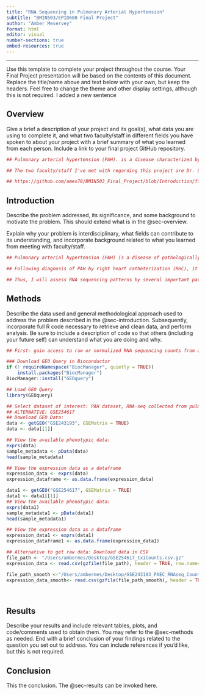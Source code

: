 ```yaml
---
title: "RNA Sequencing in Pulmonary Arterial Hypertension"
subtitle: "BMIN503/EPID600 Final Project"
author: "Amber Meservey"
format: html
editor: visual
number-sections: true
embed-resources: true
---
```


------------------------------------------------------------------------

Use this template to complete your project throughout the course. Your Final Project presentation will be based on the contents of this document. Replace the title/name above and text below with your own, but keep the headers. Feel free to change the theme and other display settings, although this is not required. I added a new sentence

## Overview {#sec-overview}

Give a brief a description of your project and its goal(s), what data you are using to complete it, and what two faculty/staff in different fields you have spoken to about your project with a brief summary of what you learned from each person. Include a link to your final project GitHub repository.

```r
## Pulmonary arterial hypertension (PAH). is a disease characterized by pathologically increased pressures in the pulmonary vascular bed. Despite recent treatment advances, the disease remains associated with considerable morbidity and mortality. Currently disease diagnosis and prognosis relies simultaneously on invasive hemodynamic measurements and crude clinical associations. Accordingly, there is considerable interest in developing biomarkers for use in diagnosing, distinguishing subtype, treating and following treatment response in (PAH). Our group has previously looked at plasma protein biomarkers in a small clinical trial population of 84 participants with pulmonary arterial hypertension. The next phase of our  project expands on this prior work by examining RNA sequencing in whole blood samples collected from participants at 2 time points during the trial. Although I will ultimately be assessing RNA sequencing data from our own cohort, I will use this project as an opportunity to work through an RNA sequencing data set from a publically available dataset from patients with PAH (as our RNA raw data is not yet publically available). Because our RNA sequencing is from peripheral whole blood, I will work through a publically available dataset obtained from a different tissue set (either pulmonary artery smooth muscle cells or lung tissue) to then later compare whether our findings are similar in peripheral blood markers. 

## The two faculty/staff I've met with regarding this project are Dr. Steven Kawut in Pulmonary Hypertension and Dr. Rui Feng in Biostatistics. Dr. Kawut would be considered my content expert, as he is a master clinician-researcher in PAH, as well as the lead on this clinical trial. He helps to direct appropriate clinical questions being asked of this data. Dr Rui Feng has expertise in RNA sequencing methods as well as statistical methods informing their use. She has been helpful in helping me understand how to format and use appropriate packages for this data.


```

```r
## https://github.com/ames78/BMIN503_Final_Project/blob/Introduction/final_project_Meservey.qmd
```

## Introduction {#sec-introduction}

Describe the problem addressed, its significance, and some background to motivate the problem. This should extend what is in the @sec-overview.

Explain why your problem is interdisciplinary, what fields can contribute to its understanding, and incorporate background related to what you learned from meeting with faculty/staff.

```r
## Pulmonary arterial hypertension (PAH) is a disease of pathologically elevated pressures in the pulmonary arterial bed, leading to right heart failure and ~20% mortality at 3 years. Despite availability of several pharmacologic classes of medications for PAH, treatment algorithms remain largely etiology-agnostic and anchored on disease severity as opposed to disease entity. Tools to help discriminate disease etiology and predict treatment response are needed in order to better tailor treatment algorithms and to improve patient outcomes. We anticipate that the investigation of blood-based biomarkers represents an important means to achieving this goal. Our initial step toward exploring candidate biomarkers in PAH will be a retrospective examination of the baseline and change in expression of a subset of candidate protein biomarkers in an available small clinical trial of patients with PAH.  Our findings will help direct future larger and more costly studies to test and if appropriate validate potential candidate protein biomarkers.

## Following diagnosis of PAH by right heart catheterization (RHC), it is commonly classified by specific etiology, predominately idiopathic PAH (IPAH, ~40% of cases), followed by connective tissue disease-associated PAH (CTD-PAH, ~20% of cases) and PAH associated with several less common systemic diseases. Although all forms of PAH result from aberrant vascular remodeling and vasoconstriction in the pulmonary arteries, the underlying mechanisms are incompletely understood and likely mediated by each specific disease etiology. With a 4:1 predominance in female patients and increasing evidence for a role of adipose tissue in PAH, hormonal and metabolic pathways are also thought to play significant roles in PAH pathophysiology. This complex and heterogenous mechanistic milieu alongside significant mortality, reliance on invasive means of monitoring disease and an untailored treatment armamentarium makes PAH a disease for which investigation of non-invasive biomarkers is both justifiable and urgent. 

## Thus, I will assess RNA sequencing patterns by several important pathologic and phenotypic characteristics: RNA expression by PAH etiology, by sex, by BMI (if available), by severity metrics (such as six minute walk or hemodynamic measurements, if available) and by medication class (if available). Though I plan to look at these in my own cohort, for the purposes of this project I will look in a publically available database in another tissue such as lung or pulmonary artery smooth endothelial cells, so as to ascertain whether similar patterns are seen in both tissue types. 

```

## Methods {#sec-methods}

Describe the data used and general methodological approach used to address the problem described in the @sec-introduction. Subsequently, incorporate full R code necessary to retrieve and clean data, and perform analysis. Be sure to include a description of code so that others (including your future self) can understand what you are doing and why.

```r
## First- gain access to raw or normalized RNA sequencing counts from a publically available GEO dataset. Options I found that would be of interest include one that contains info available from pulmonary smooth artery cells and another of lung tissue. Then I will need to organize the colData and countData appropriately to begin running RNA seq packages for differential expression by sex, PAH etiology, etc. 
```

```r
### Download GEO Query in Bioconductor
if (! requireNamespace("BiocManager", quietly = TRUE))
    install.packages("BiocManager")
BiocManager::install("GEOquery")
```

```r
## Load GEO Query
library(GEOquery)
```

```r
## Select dataset of interest: PAH dataset, RNA-seq collected from pulmonary smooth artery cells
## ALTERNATIVE: GSE254617
## Download GEO Data: 
data <- getGEO("GSE243193", GSEMatrix = TRUE)
data <- data[[1]]

## View the available phenotypic data:
exprs(data)
sample_metadata <- pData(data)
head(sample_metadata)

## View the expression data as a dataframe
expression_data <- exprs(data)
expression_dataframe <- as.data.frame(expression_data)
```

```r

data1 <- getGEO("GSE254617", GSEMatrix = TRUE)
data1 <- data1[[1]]
## View the available phenotypic data:
exprs(data1)
sample_metadata1 <- pData(data1)
head(sample_metadata1)

## View the expression data as a dataframe
expression_data1 <- exprs(data1)
expression_dataframe1 <- as.data.frame(expression_data1)

## Alternative to get raw data: Download data in CSV 
file_path <- "/Users/ambermes/Desktop/GSE254617_txiCounts.csv.gz"
expression_data <- read.csv(gzfile(file_path), header = TRUE, row.names = 1)

file_path_smooth <-"/Users/ambermes/Desktop/GSE243193_PAEC_RNAseq_Counts_GEO2.09.11.23.csv.gz"
expression_data_smooth<- read.csv(gzfile(file_path_smooth), header = TRUE, row.names = 1)

```

\

## Results {#sec-results}

Describe your results and include relevant tables, plots, and code/comments used to obtain them. You may refer to the @sec-methods as needed. End with a brief conclusion of your findings related to the question you set out to address. You can include references if you'd like, but this is not required.

## Conclusion

This the conclusion. The @sec-results can be invoked here.
